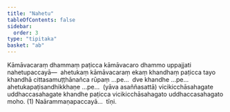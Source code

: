 ```yaml
---
title: "Nahetu"
tableOfContents: false
sidebar:
  order: 3
type: "tipitaka"
basket: "ab"
---
```



<DynamicBreadcrumb />

<Division number="198">

<Paragraph number="4515">
Kāmāvacaraṃ dhammaṃ paṭicca kāmāvacaro dhammo uppajjati nahetupaccayā—  ahetukaṃ kāmāvacaraṃ ekaṃ khandhaṃ paṭicca tayo khandhā cittasamuṭṭhānañca rūpaṃ …pe…  dve khandhe …pe…  ahetukapaṭisandhikkhaṇe …pe…  (yāva asaññasattā) vicikicchāsahagate uddhaccasahagate khandhe paṭicca vicikicchāsahagato uddhaccasahagato moho. (1)

</Paragraph>
</Division>

<Paragraph number="4516" type="center">
Naārammaṇapaccayā…  tīṇi.
</Paragraph>